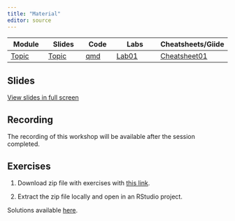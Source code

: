 ```yaml
---
title: "Material"
editor: source
---
```


| **Module** | **Slides** |**Code**  | **Labs** | **Cheatsheets/Giide**|
|------------|------------|----------|--------------|-------------------|
|[Topic]()|[Topic]()|[qmd]()|  [Lab01]()|[Cheatsheet01]()| 


## Slides

[View slides in full screen](/slides/index.html)

````{=html}
<!--
```{=html}
<iframe class="slide-deck" src="/slides/" height="420" width="747" style="border: 1px solid #2e3846;"></iframe>
```
-->
````

## Recording

The recording of this workshop will be available after the session completed.

```{=html}
<!--
<iframe width="560" height="315" src="https://www.youtube.com/embed/p-diyV2E77o" title="YouTube video player" frameborder="0" allow="accelerometer; autoplay; clipboard-write; encrypted-media; gyroscope; picture-in-picture" allowfullscreen></iframe>
-->
```
## Exercises

1.  Download zip file with exercises with [this link](https://github.com/hossainlab/).

2.  Extract the zip file locally and open in an RStudio project.

Solutions available [here](/exercises/solutions.html).
